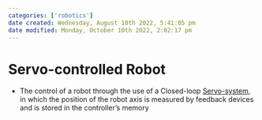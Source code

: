 ```yaml
---
categories: ['robotics']
date created: Wednesday, August 10th 2022, 5:41:05 pm
date modified: Monday, October 10th 2022, 2:02:17 pm
---
```


# Servo-controlled Robot
- The control of a robot through the use of a Closed-loop [Servo-system](Servo-system.qmd), in which the position of the robot axis is measured by feedback devices and is stored in the controller's memory



